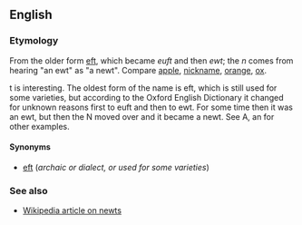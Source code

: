 {{rfc}}
==English==
===Etymology===
From the older form [[eft]], which became ''euft'' and then ''ewt''; the ''n'' comes from hearing "an ewt" as "a newt".  Compare [[apple]], [[nickname]], [[orange]], [[ox]].

t is interesting. The oldest form of the name is eft, which is still used for some varieties, but according to the Oxford English Dictionary it changed for unknown reasons first to euft and then to ewt. For some time then it was an ewt, but then the N moved over and it became a newt. See A, an for other examples.

====Synonyms====
*[[eft]] (''archaic or dialect, or used for some varieties'')

===See also===
*[[w:newt|Wikipedia article on newts]]